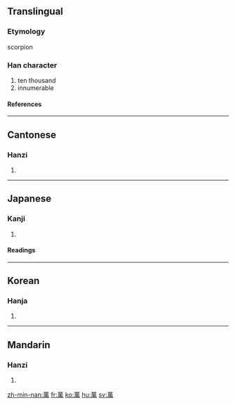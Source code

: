 {{see|万}}<!-- may be replaced by zh-forms -->

==Translingual==
===Etymology===
scorpion
===Han character===
{{Han char|rn=140|rad=艸|as=09|sn=15|four=4442<sub>7</sub>|canj=廿田中月 (TWLB)}}
# ten thousand
# innumerable
====References====
{{Han ref|kx=1042.330|dkj=31339|dj=1501.060|hdz=53247.080|uh=842C|ud=33836|bh=B855|bd=47189}}
----
==Cantonese==
===Hanzi===
{{yue-hanzi|jyut=|y=maan6}}
# {{defn|Cantonese}}
----
==Japanese==
===Kanji===
{{ja-kanji|grade=|rs=艸09}}
# {{defn|Japanese}}
====Readings====
{{ja-readings|on=[[まん]] (man)|kun=[[よろず]] (yorozu), [[おおきい]] (ookii)}}
----
==Korean==
===Hanja===
{{ko-hanja|hangeul=만|eumhun=일만|rv=man|mr=man|y=man}}
# {{defn|Korean}}
----
==Mandarin==
===Hanzi===
{{cmn-hanzi|sim=万|pin=[[wàn]] (wan4)|wg=wan<sup>4</sup>}}
# {{defn|Mandarin}}

[[zh-min-nan:萬]]
[[fr:萬]]
[[ko:萬]]
[[hu:萬]]
[[sv:萬]]